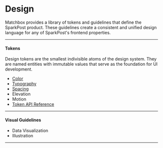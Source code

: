 
# Design

Matchbox provides a library of tokens and guidelines that define the SparkPost product. These guidelines create a consistent and unified design language for any of SparkPost's frontend properties.

---

#### Tokens

Design tokens are the smallest indivisible atoms of the design system. They are named entities with immutable values that serve as the foundation for UI development.

- [Color](/design/color)
- [Typography](/design/typography)
- [Spacing](/design/spacing)
- Elevation
- Motion
- [Token API Reference](/design/tokenreference)

---

#### Visual Guidelines

- Data Visualization
- Illustration

---
